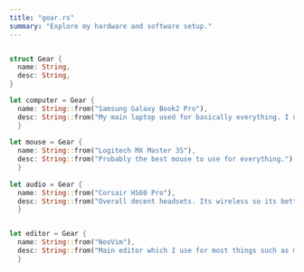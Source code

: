 ```yaml
---
title: "gear.rs"
summary: "Explore my hardware and software setup."
---
```


```rs

struct Gear {
  name: String,
  desc: String,
}

let computer = Gear {
  name: String::from("Samsung Galaxy Book2 Pro"),
  desc: String::from("My main laptop used for basically everything. I use Arch btw :)"),
  }
  
let mouse = Gear {
  name: String::from("Logitech MX Master 3S"),
  desc: String::from("Probably the best mouse to use for everything."),
  }
  
let audio = Gear {
  name: String::from("Corsair HS60 Pro"),
  desc: String::from("Overall decent headsets. Its wireless so its better then most headsets."),
  }


let editor = Gear {
  name: String::from("NeoVim"),
  desc: String::from("Main editor which I use for most things such as my Rust and C projects. I also use it to write latex.") 
  }
```
